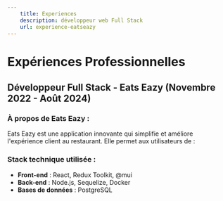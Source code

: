 ```yaml
---
    title: Experiences
    description: développeur web Full Stack
    url: experience-eatseazy
---
```


# Expériences Professionnelles

## Développeur Full Stack - Eats Eazy (Novembre 2022 - Août 2024)

### À propos de Eats Eazy :
Eats Eazy est une application innovante qui simplifie et améliore l'expérience client au restaurant. Elle permet aux utilisateurs de :  

### Stack technique utilisée :
- **Front-end** : React, Redux Toolkit, @mui
- **Back-end** : Node.js, Sequelize, Docker
- **Bases de données** : PostgreSQL
